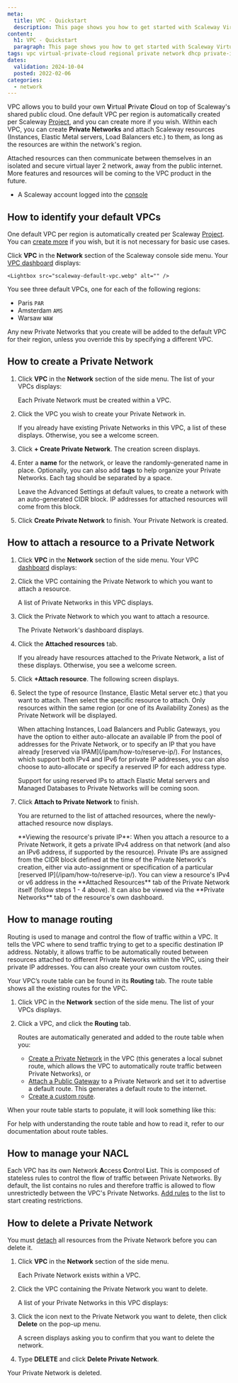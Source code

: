 ```yaml
---
meta:
  title: VPC - Quickstart
  description: This page shows you how to get started with Scaleway Virtual Private Cloud (VPC).
content:
  h1: VPC - Quickstart
  paragraph: This page shows you how to get started with Scaleway Virtual Private Cloud (VPC).
tags: vpc virtual-private-cloud regional private network dhcp private-ip
dates:
  validation: 2024-10-04
  posted: 2022-02-06
categories:
  - network
---
```


VPC allows you to build your own **V**irtual **P**rivate **C**loud on top of Scaleway's shared public cloud. One default VPC per region is automatically created per Scaleway [Project](/organizations-and-projects/concepts/#project), and you can create more if you wish. Within each VPC, you can create **Private Networks** and attach Scaleway resources (Instances, Elastic Metal servers, Load Balancers etc.) to them, as long as the resources are within the network's region. 

<Lightbox src="scaleway-vpc-pn-diag.webp" alt="A diagram shows that several Private Networks exist within a single VPC" size="small"/>

Attached resources can then communicate between themselves in an isolated and secure virtual layer 2 network, away from the public internet. More features and resources will be coming to the VPC product in the future.

<Macro id="requirements" />

- A Scaleway account logged into the [console](https://console.scaleway.com)

## How to identify your default VPCs

One default VPC per region is automatically created per Scaleway [Project](/organizations-and-projects/concepts/#project). You can [create more](/vpc/how-to/create-vpc/) if you wish, but it is not necessary for basic use cases.

Click **VPC** in the **Network** section of the Scaleway console side menu. Your [VPC dashboard](https://console.scaleway.com/vpc/vpc) displays:

    <Lightbox src="scaleway-default-vpc.webp" alt="" />

You see three default VPCs, one for each of the following regions:

- Paris `PAR`
- Amsterdam `AMS`
- Warsaw `WAW`

Any new Private Networks that you create will be added to the default VPC for their region, unless you override this by specifying a different VPC.

## How to create a Private Network

1. Click **VPC** in the **Network** section of the side menu. The list of your VPCs displays:

    Each Private Network must be created within a VPC.

2. Click the VPC you wish to create your Private Network in.

    If you already have existing Private Networks in this VPC, a list of these displays. Otherwise, you see a welcome screen.

3. Click **+ Create Private Network**. The creation screen displays.

    <Lightbox src="scaleway-create-pn.webp" alt=""/>

4. Enter a **name** for the network, or leave the randomly-generated name in place. Optionally, you can also add **tags** to help organize your Private Networks. Each tag should be separated by a space.

    <Macro id="pn-naming"/>

    Leave the Advanced Settings at default values, to create a network with an auto-generated CIDR block. IP addresses for attached resources will come from this block.

5. Click **Create Private Network** to finish. Your Private Network is created.

## How to attach a resource to a Private Network

1. Click **VPC** in the **Network** section of the side menu. Your VPC [dashboard](https://console.scaleway.com/vpc/vpc) displays:

2. Click the VPC containing the Private Network to which you want to attach a resource.

    A list of Private Networks in this VPC displays.

3. Click the Private Network to which you want to attach a resource.

    The Private Network's dashboard displays.

4. Click the **Attached resources** tab.

    If you already have resources attached to the Private Network, a list of these displays. Otherwise, you see a welcome screen.

5. Click **+Attach resource**. The following screen displays.

    <Lightbox src="scaleway-attach-resource.webp" alt="" />

6. Select the type of resource (Instance, Elastic Metal server etc.) that you want to attach. Then select the specific resource to attach. Only resources within the same region (or one of its Availability Zones) as the Private Network will be displayed.

    <Message type="tip">
    When attaching Instances, Load Balancers and Public Gateways, you have the option to either auto-allocate an available IP from the pool of addresses for the Private Network, or to specify an IP that you have already [reserved via IPAM](/ipam/how-to/reserve-ip/). For Instances, which support both IPv4 and IPv6 for private IP addresses, you can also choose to auto-allocate or specify a reserved IP for each address type.

    Support for using reserved IPs to attach Elastic Metal servers and Managed Databases to Private Networks will be coming soon.
    </Message>

7. Click **Attach to Private Network** to finish.

    You are returned to the list of attached resources, where the newly-attached resource now displays.

    <Message type="tip">
    **Viewing the resource's private IP**: When you attach a resource to a Private Network, it gets a private IPv4 address on that network (and also an IPv6 address, if supported by the resource). Private IPs are assigned from the CIDR block defined at the time of the Private Network's creation, either via auto-assignment or specification of a particular [reserved IP](/ipam/how-to/reserve-ip/). You can view a resource's IPv4 or v6 address in the **Attached Resources** tab of the Private Network itself (follow steps 1 - 4 above). It can also be viewed via the **Private Networks** tab of the resource's own dashboard.
    </Message>

## How to manage routing

Routing is used to manage and control the flow of traffic within a VPC. It tells the VPC where to send traffic trying to get to a specific destination IP address. Notably, it allows traffic to be automatically routed between resources attached to different Private Networks within the VPC, using their private IP addresses. You can also create your own custom routes.

Your VPC’s route table can be found in its **Routing** tab. The route table shows all the existing routes for the VPC.

1. Click VPC in the **Network** section of the side menu. The list of your VPCs displays.

2. Click a VPC, and click the **Routing** tab.

    Routes are automatically generated and added to the route table when you:

    - [Create a Private Network](#how-to-create-a-private-network) in the VPC (this generates a local subnet route, which allows the VPC to automatically route traffic between Private Networks), or
    - [Attach a Public Gateway](/public-gateways/how-to/configure-a-public-gateway/#how-to-attach-a-public-gateway-to-a-private-network) to a Private Network and set it to advertise a default route. This generates a default route to the internet.
    - [Create a custom route](/vpc/how-to/manage-routing/#how-to-create-a-custom-route).

When your route table starts to populate, it will look something like this:

<Lightbox src="scaleway-route-table.webp" alt="" />

For help with understanding the route table and how to read it, refer to our documentation about route tables.

## How to manage your NACL

Each VPC has its own Network **A**ccess **C**ontrol **L**ist. This is composed of stateless rules to control the flow of traffic between Private Networks. By default, the list contains no rules and therefore traffic is allowed to flow unrestrictedly between the VPC's Private Networks. [Add rules](/vpc/how-to/manage-nacl/) to the list to start creating restrictions.

## How to delete a Private Network

You must [detach](/vpc/how-to/attach-resources-to-pn/#how-to-detach-a-resource-from-a-private-network) all resources from the Private Network before you can delete it. 

1. Click **VPC** in the **Network** section of the side menu.

    Each Private Network exists within a VPC.

    <Lightbox src="scaleway-default-vpc.webp" alt="" />

2. Click the VPC containing the Private Network you want to delete.

    A list of your Private Networks in this VPC displays:

    <Lightbox src="scaleway-pns.webp" alt="" />

3. Click the <Icon name="more" /> icon next to the Private Network you want to delete, then click **Delete** on the pop-up menu.

    <Lightbox src="scaleway-delete-pn.webp" alt="" />

    A screen displays asking you to confirm that you want to delete the network.

4. Type **DELETE** and click **Delete Private Network**.

  Your Private Network is deleted.